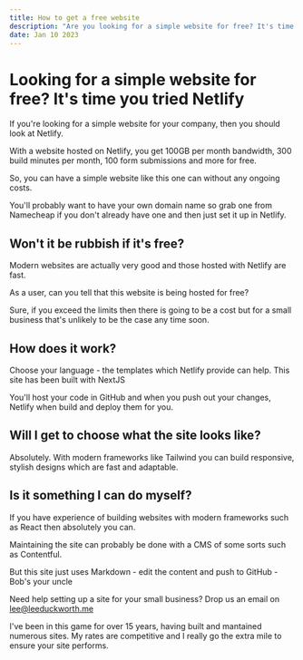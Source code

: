 ```yaml
---
title: How to get a free website
description: "Are you looking for a simple website for free? It's time you tried Netlify"
date: Jan 10 2023
---
```


# Looking for a simple website for free? It's time you tried Netlify

If you're looking for a simple website for your company, then you should look at Netlify.

With a website hosted on Netlify, you get 100GB per month bandwidth,  300 build minutes per month, 100 form submissions and more for free.

So, you can have a simple website like this one can without any ongoing costs.

You'll probably want to have your own domain name so grab one from Namecheap if you don't already have one and then just set it up in Netlify.

## Won't it be rubbish if it's free?

Modern websites are actually very good and those hosted with Netlify are fast.

As a user, can you tell that this website is being hosted for free?

Sure, if you exceed the limits then there is going to be a cost but for a small business that's unlikely to be the case any time soon.

## How does it work?

Choose your language - the templates which Netlify provide can help. This site has been built with NextJS

You'll host your code in GitHub and when you push out your changes, Netlify when build and deploy them for you.

## Will I get to choose what the site looks like?

Absolutely. With modern frameworks like Tailwind you can build responsive, stylish designs which are fast and adaptable.

## Is it something I can do myself?

If you have experience of building websites with modern frameworks such as React then absolutely you can.

Maintaining the site can probably be done with a CMS of some sorts such as Contentful.

But this site just uses Markdown - edit the content and push to GitHub - Bob's your uncle

Need help setting up a site for your small business? Drop us an email on <lee@leeduckworth.me>

I've been in this game for over 15 years, having built and mantained numerous sites. My rates are competitive and I really go the extra mile to ensure your site performs.
